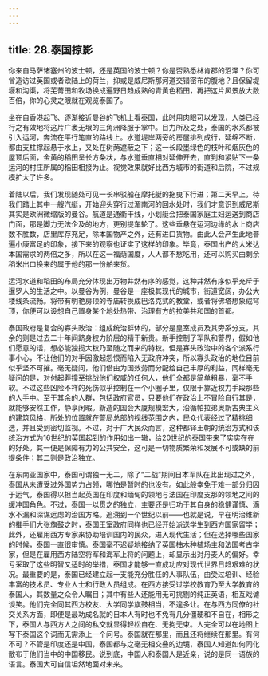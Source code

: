 ```yaml
---
---
---
```

title: 28.泰国掠影
---




你来自马萨诸塞州的波士顿，还是英国的波士顿？你是否熟悉林肯郡的沼泽？你可曾造访过英国或者欧陆上的荷兰，抑或是威尼斯那河道交错密布的腹地？且保留堤堰和沟渠，将芜菁田和牧场换成遍野日趋成熟的青黄色稻田，再把这片风景放大数百倍，你的心灵之眼就在观览泰国了。

坐在自香港起飞、逐渐接近曼谷的飞机上看泰国，此时用肉眼可以发现，人类已经行之有效地将这片广袤无垠的三角洲降服于掌中。目力所及之处，泰国的水系都被引入运河，奔流在平行笔直的路线上。水道堤岸两旁的房屋排列成行，延绵不断，都由支柱撑起悬于水上，又处在树荫遮蔽之下；这一长段墨绿色的枝叶和烟灰色的屋顶后面，金黄的稻田呈长方条状，与水道垂直相对延伸开去，直到和紧贴下一条运河的村庄所属的稻田相接为止。视觉效果就好比西方城市的街道和后院，不过规模扩大了许多。

着陆以后，我们发现随处可见一长串驳船在摩托艇的拖曳下行进；第二天早上，待我们踏上其中一艘汽艇，开始迎头穿行过湄南河的回水处时，我们才意识到威尼斯其实是欧洲微缩版的曼谷。航道是通衢干线，小划艇会把泰国家庭主妇运送到商店门面，那是脚力无法企及的地方，更别提车轮了。这些垂悬在运河边缘的水上商店数不胜数，店里库存充足，除本国物产之外，还有进口货物。由此人会产生此地普遍小康富足的印象，接下来的观察也证实了这样的印象。毕竟，泰国出产的大米达本国需求的两倍之多，所以在这一福荫国度，人人都不愁吃用，还可以购买由剩余稻米出口换来的属于他的那一份舶来货。

运河水道和稻田的布局充分体现出万物井然有序的感觉，这种井然有序似乎充斥于暹罗人的生活之中。以曼谷为例，曼谷是一座极其现代的城市，街道宽阔，办公大楼线条流畅。将带有明艳房顶的寺庙转换成巴洛克式的教堂，或者将佛塔想象成穹顶，你便可以设想自己置身某个地处热带、治理有方的拉美共和国的首都。

泰国政府是复合的寡头政治：组成统治群体的，部分是皇室成员及其旁系分支，其余的则是过去二十年间跻身权力阶层的精干新贵。新手控制了军队和警界，假如他们愿意的话，想必能独揽大权乃至随之而来的特权。但是寡头政治中的各个派系行事小心，不让他们的对手因激起怨恨而陷入无政府冲突，所以寡头政治的地位目前似乎坚不可摧。毫无疑问，他们借由为国效劳而分配给自己丰厚的利益，同样毫无疑问的是，对付起莽撞至挑战他们权威的任何人，他们全都是简单粗暴，毫不手软。不过这些凶险不祥的死伤似乎控制在一个小圈子里，仅限于靠近权力手段那些的人手中。至于其余的人群，包括政府官员，只要他们在政治上不冒险自行其是，就能够安然工作，静享闲暇。新造的国会大厦规模宏大，沿循帕拉弟奥新古典主义的建筑风格，所处的位置就在警局总部的视线范围之内，民众代表经过了精挑细选，并且受到密切监视。不过，对于广大民众而言，这种都铎王朝的统治方式和该统治方式为16世纪的英国起到的作用如出一辙，给20世纪的泰国带来了实实在在的好处。其一便是保障有力的公共安全，这可是一切物质繁荣和发展不可或缺的前提条件；其二则是政治独立。

在东南亚国家中，泰国可谓独一无二，除了“二战”期间日本军队在此出现过之外，泰国从未遭受过外国势力占领，哪怕是暂时的也没有。如此般幸免于难一部分归因于运气，泰国得以担当起英国在印度和缅甸的领地与法国在印度支那的领地之间的缓冲国角色。不过，泰国一以贯之的独立，主要还是归功于其自身的稳健谨慎、滴水不漏和深谋远虑的治国方略。追溯到一个世纪以前——也就是说，早在明治维新的推手们大张旗鼓之时，泰国王室政府同样也已经开始派送学生到西方国家留学；此外，还雇用西方专家来协助培训国内的民众，进入现代生活；但在选择哪些国家的时候，泰国一直很审慎。泰国毫不迟疑地接纳了英国柚木种植场主和法国考古学家，但是在雇用西方陆空将军和海军上将的问题上，却显示出对丹麦人的偏好。幸亏采取了这些明智又适时的举措，泰国才能够一直成功应对现代世界日趋艰难的状况。最重要的是，泰国已经建立起一支能充分胜任的人事队伍，由受过培训、经验丰富的技术员、专业人士和行政人员组成。在西方接受过学校教育乃至大学教育的泰国人，其数量之众令人瞩目；其中有些人还能用无可挑剔的纯正英语，相互戏谑谈笑。他们完全同其西方校友、大学同学旗鼓相当，不遑多让。在与西方同僚的社交关系方面，即便是最功成名就的日本人有时也不免有几分僵硬和不自在，相形之下，泰国人与西方人之间的私交就显得轻松自在、无拘无束。人完全可以在地图上写下泰国这个词而无需添上一个问号。泰国就在那里，而且还将继续在那里。有何不可？不管是印度还是中国，泰国都与之毫无相交叠的边境，泰国人知道如何同化散布于他们当中的中国移民。说到底，中国人和泰国人是近亲，说的是同一语族的语言。泰国大可自信坦然地面对未来。